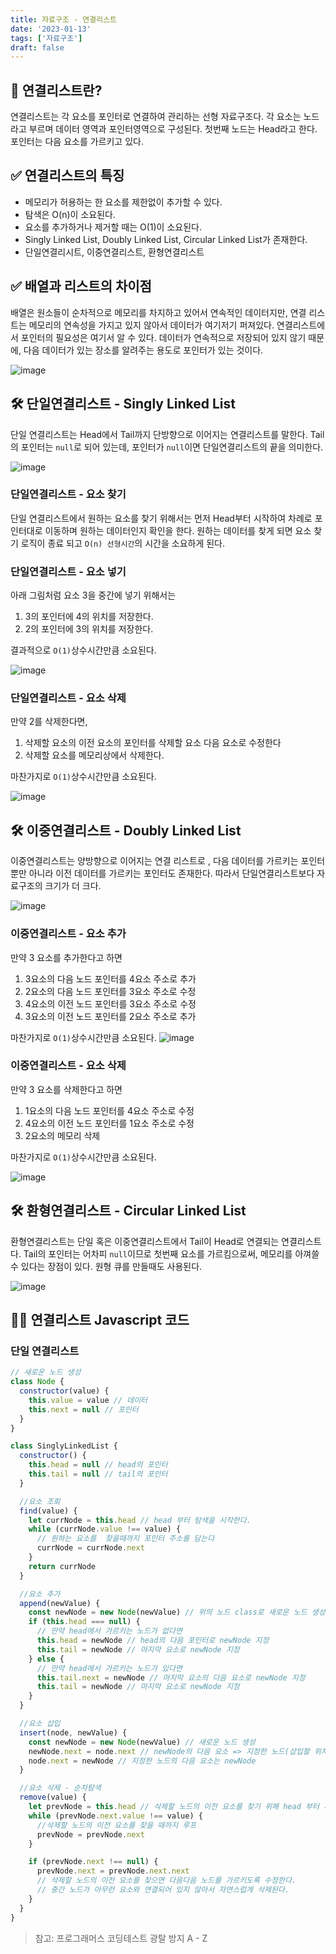 ```yaml
---
title: 자료구조 - 연결리스트
date: '2023-01-13'
tags: ['자료구조']
draft: false
---
```


## 🤔 연결리스트란?

연결리스트는 각 요소를 포인터로 연결하여 관리하는 선형 자료구조다.
각 요소는 노드라고 부르며 데이터 영역과 포인터영역으로 구성된다.
첫번째 노드는 Head라고 한다. 포인터는 다음 요소를 가르키고 있다.

## ✅ 연결리스트의 특징

- 메모리가 허용하는 한 요소를 제한없이 추가할 수 있다.
- 탐색은 O(n)이 소요된다.
- 요소를 추가하거나 제거할 때는 O(1)이 소요된다.
- Singly Linked List, Doubly Linked List, Circular Linked List가 존재한다.
- 단일연결리시트, 이중연결리스트, 환형연결리스트

## ✅ 배열과 리스트의 차이점

배열은 원소들이 순차적으로 메모리를 차지하고 있어서 연속적인 데이터지만, 연결 리스트는 메모리의 연속성을 가지고 있지 않아서 데이터가 여기저기 퍼져있다. 연결리스트에서 포인터의 필요성은 여기서 알 수 있다. 데이터가 연속적으로 저장되어 있지 않기 때문에, 다음 데이터가 있는 장소를 알려주는 용도로 포인터가 있는 것이다.

![image](https://user-images.githubusercontent.com/72537762/212266309-4ce35a8f-f2f6-4be4-b0e1-07052119e793.png)

## 🛠 단일연결리스트 - Singly Linked List

단일 연결리스트는 Head에서 Tail까지 단방향으로 이어지는 연결리스트를 말한다.
Tail의 포인터는 `null`로 되어 있는데, 포인터가 `null`이면 단일연결리스트의 끝을 의미한다.

![image](https://user-images.githubusercontent.com/72537762/212267525-7de17209-74ed-4856-a7d3-01f79b792ec0.png)

### 단일연결리스트 - 요소 찾기

단일 연결리스트에서 원하는 요소를 찾기 위해서는 먼저 Head부터 시작하여 차례로 포인터대로 이동하며 원하는 데이터인지 확인을 한다. 원하는 데이터를 찾게 되면 요소 찾기 로직이 종료 되고 `O(n) 선형시간`의 시간을 소요하게 된다.

### 단일연결리스트 - 요소 넣기

아래 그림처럼 요소 3을 중간에 넣기 위해서는

1. 3의 포인터에 4의 위치를 저장한다.
2. 2의 포인터에 3의 위치를 저장한다.

결과적으로 `O(1)`상수시간만큼 소요된다.

![image](https://user-images.githubusercontent.com/72537762/212268573-7ba73ef3-152a-46c8-8953-36a84206a467.png)

### 단일연결리스트 - 요소 삭제

만약 2를 삭제한다면,

1. 삭제할 요소의 이전 요소의 포인터를 삭제할 요소 다음 요소로 수정한다
2. 삭제할 요소를 메모리상에서 삭제한다.

마찬가지로 `O(1)`상수시간만큼 소요된다.

![image](https://user-images.githubusercontent.com/72537762/212268805-72f5da09-9740-407b-b79a-08ef98cbe4ec.png)

## 🛠 이중연결리스트 - Doubly Linked List

이중연결리스트는 양방향으로 이어지는 연결 리스트로 , 다음 데이터를 가르키는 포인터 뿐만 아니라 이전 데이터를 가르키는 포인터도 존재한다. 따라서 단일연결리스트보다 자료구조의 크기가 더 크다.

![image](https://user-images.githubusercontent.com/72537762/212269372-08ea4368-a8a2-40ab-8057-caf9b6bf27fa.png)

### 이중연결리스트 - 요소 추가

만약 3 요소를 추가한다고 하면

1. 3요소의 다음 노드 포인터를 4요소 주소로 추가
2. 2요소의 다음 노드 포인터를 3요소 주소로 수정
3. 4요소의 이전 노드 포인터를 3요소 주소로 수정
4. 3요소의 이전 노드 포인터를 2요소 주소로 추가

마찬가지로 `O(1)`상수시간만큼 소요된다.
![image](https://user-images.githubusercontent.com/72537762/212269554-5b225d1e-21bf-4c9b-a495-4d07d99115c1.png)

### 이중연결리스트 - 요소 삭제

만약 3 요소를 삭제한다고 하면

1. 1요소의 다음 노드 포인터를 4요소 주소로 수정
2. 4요소의 이전 노드 포인터를 1요소 주소로 수정
3. 2요소의 메모리 삭제

마찬가지로 `O(1)`상수시간만큼 소요된다.

![image](https://user-images.githubusercontent.com/72537762/212270199-93c793ef-9cc6-4269-b633-d3423870620c.png)

## 🛠 환형연결리스트 - Circular Linked List

환형연결리스트는 단일 혹은 이중연결리스트에서 Tail이 Head로 연결되는 연결리스트다.
Tail의 포인터는 어차피 `null`이므로 첫번째 요소를 가르킴으로써, 메모리를 아껴쓸 수 있다는 장점이 있다.
원형 큐를 만들때도 사용된다.

![image](https://user-images.githubusercontent.com/72537762/212270598-aab5ae06-e75e-41f2-a592-a02461b8ec83.png)

## 🧑‍💻 연결리스트 Javascript 코드

### 단일 연결리스트

```javascript
// 새로운 노드 생성
class Node {
  constructor(value) {
    this.value = value // 데이터
    this.next = null // 포인터
  }
}

class SinglyLinkedList {
  constructor() {
    this.head = null // head의 포인터
    this.tail = null // tail의 포인터
  }

  //요소 조회
  find(value) {
    let currNode = this.head // head 부터 탐색을 시작한다.
    while (currNode.value !== value) {
      // 원하는 요소를  찾을때까지 포인터 주소를 담는다
      currNode = currNode.next
    }
    return currNode
  }

  //요소 추가
  append(newValue) {
    const newNode = new Node(newValue) // 위의 노드 class로 새로운 노드 생성
    if (this.head === null) {
      // 만약 head에서 가르키는 노드가 없다면
      this.head = newNode // head의 다음 포인터로 newNode 지정
      this.tail = newNode // 마지막 요소로 newNode 지정
    } else {
      // 만약 head에서 가르키는 노드가 있다면
      this.tail.next = newNode // 마지막 요소의 다음 요소로 newNode 지정
      this.tail = newNode // 마지막 요소로 newNode 지정
    }
  }

  //요소 삽입
  insert(node, newValue) {
    const newNode = new Node(newValue) // 새로운 노드 생성
    newNode.next = node.next // newNode의 다음 요소 => 지정한 노드(삽입할 위치 이전 요소)의 다음요소
    node.next = newNode // 지정한 노드의 다음 요소는 newNode
  }

  //요소 삭제 - 순차탐색
  remove(value) {
    let prevNode = this.head // 삭제할 노드의 이전 요소를 찾기 위해 head 부터 시작
    while (prevNode.next.value !== value) {
      //삭제할 노드의 이전 요소를 찾을 때까지 루프
      prevNode = prevNode.next
    }

    if (prevNode.next !== null) {
      prevNode.next = prevNode.next.next
      // 삭제할 노드의 이전 요소를 찾으면 다음다음 노드를 가르키도록 수정한다.
      // 중간 노드가 아무런 요소와 연결되어 있지 않아서 자연스럽게 삭제된다.
    }
  }
}
```

> 참고: 프로그래머스 코딩테스트 광탈 방지 A - Z
